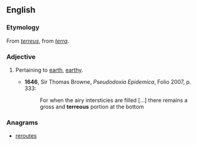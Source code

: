 ==English==

===Etymology===
From {{etyl|la}} ''[[terreus]]'', from ''[[terra]]''.

===Adjective===
{{en-adj}}

# {{obsolete}} Pertaining to [[earth]], [[earthy]].
#* '''1646''', Sir Thomas Browne, ''Pseudodoxia Epidemica'', Folio 2007, p. 333:
#*: For when the airy intersticies are filled [...] there remains a gross and '''terreous''' portion at the bottom

===Anagrams===
* [[reroutes#English|reroutes]]